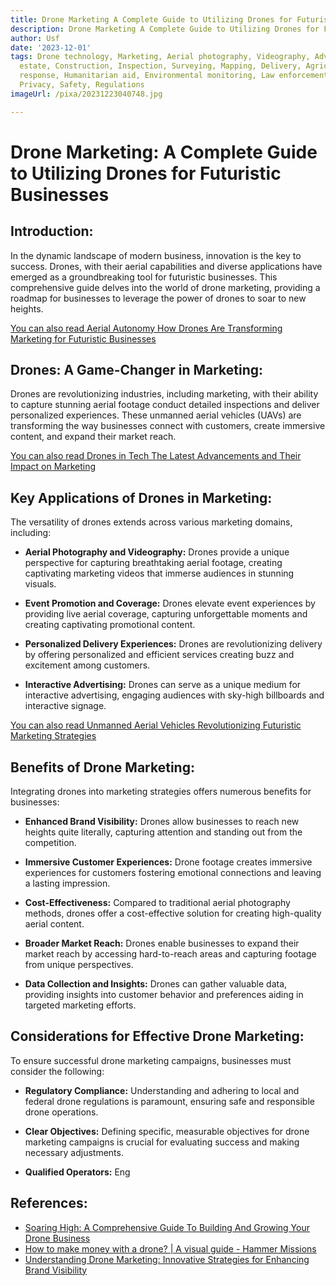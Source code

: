```yaml
---
title: Drone Marketing A Complete Guide to Utilizing Drones for Futuristic Businesses
description: Drone Marketing A Complete Guide to Utilizing Drones for Futuristic Businesses
author: Usf
date: '2023-12-01'
tags: Drone technology, Marketing, Aerial photography, Videography, Advertising, Real
  estate, Construction, Inspection, Surveying, Mapping, Delivery, Agriculture, Emergency
  response, Humanitarian aid, Environmental monitoring, Law enforcement, Military,
  Privacy, Safety, Regulations
imageUrl: /pixa/20231223040748.jpg

---
```

# Drone Marketing:  A Complete  Guide to Utilizing Drones for Futuristic Businesses

## Introduction:

In  the dynamic landscape of  modern business, innovation is the key to success. Drones, with their aerial capabilities and diverse applications have emerged as a groundbreaking tool for futuristic businesses. This  comprehensive guide delves into the world of  drone marketing, providing a roadmap  for businesses to leverage the power of drones to soar to  new heights.

[You can also read Aerial  Autonomy  How Drones Are Transforming Marketing for Futuristic Businesses](Aerial%20Autonomy%20How%20Drones%20Are%20Transforming%20Marketing%20for%20Futuristic%20Businesses)


## Drones: A Game-Changer in Marketing:

Drones are revolutionizing industries, including marketing, with their ability  to capture stunning aerial footage conduct  detailed inspections and deliver personalized experiences. These  unmanned  aerial vehicles (UAVs) are transforming the way  businesses connect with  customers, create immersive content, and expand their market reach.

[You can also read Drones  in Tech The Latest Advancements and Their Impact on Marketing](Drones%20in%20Tech%20The%20Latest%20Advancements%20and%20Their%20Impact%20on%20Marketing)


## Key Applications of Drones in Marketing:

The versatility of drones extends across various marketing domains, including:

*  **Aerial Photography and Videography:** Drones provide  a unique perspective for capturing breathtaking aerial footage, creating  captivating marketing videos that immerse audiences  in stunning visuals.

* **Event Promotion and Coverage:** Drones elevate event experiences by providing live aerial coverage, capturing unforgettable  moments and creating captivating promotional content.

* **Personalized Delivery Experiences:** Drones are revolutionizing delivery by offering personalized and efficient services creating buzz and excitement among customers.

* **Interactive Advertising:** Drones can serve as a unique medium  for interactive advertising, engaging audiences with sky-high billboards and interactive  signage.

[You can also read Unmanned Aerial Vehicles Revolutionizing Futuristic  Marketing Strategies](Unmanned%20Aerial%20Vehicles%20Revolutionizing%20Futuristic%20Marketing%20Strategies)


## Benefits of Drone Marketing:

Integrating drones into marketing  strategies offers numerous benefits  for businesses:

* **Enhanced Brand Visibility:** Drones allow businesses to reach new heights quite literally, capturing attention and standing out from the competition.

* **Immersive Customer Experiences:** Drone footage  creates immersive experiences for customers fostering emotional connections and leaving a lasting impression.

* **Cost-Effectiveness:** Compared  to traditional aerial photography methods, drones  offer a cost-effective solution  for creating high-quality aerial content.

* **Broader Market Reach:** Drones enable businesses to expand  their market reach by accessing hard-to-reach areas and capturing footage from unique perspectives.

* **Data Collection and  Insights:** Drones can gather valuable data,  providing insights into customer behavior and preferences aiding in targeted marketing efforts.

## Considerations for Effective Drone  Marketing:

To ensure successful drone marketing campaigns, businesses must  consider the following:

* **Regulatory Compliance:** Understanding  and adhering to local and federal drone regulations is  paramount, ensuring safe and responsible drone operations.

* **Clear Objectives:** Defining specific, measurable objectives for drone marketing campaigns is crucial  for evaluating success and making  necessary adjustments.

* **Qualified Operators:**  Eng

## References:
- [Soaring High: A Comprehensive Guide To Building And Growing Your Drone Business](https://www.linkedin.com/pulse/soaring-high-comprehensive-guide-building-growing-your-guarnera)
- [How to make money with a drone? | A visual guide - Hammer Missions](https://www.hammermissions.com/post/how-to-make-money-with-a-drone)
- [Understanding Drone Marketing: Innovative Strategies for Enhancing Brand Visibility](https://www.mediummultimedia.com/en/marketing-usa/what-is-drone-marketing/)
